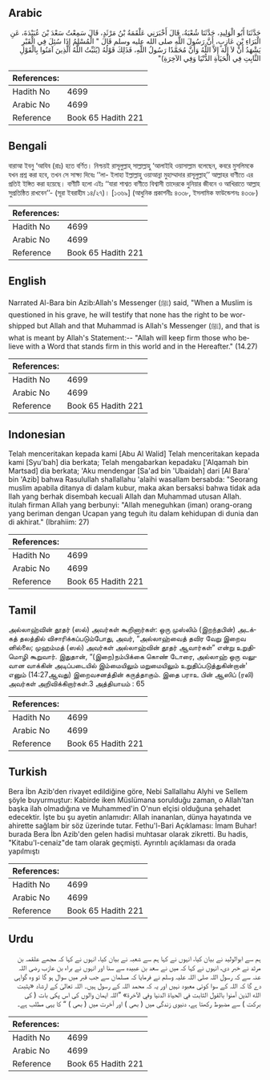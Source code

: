 ## Arabic


<div dir="rtl" lang="ar" style={{fontSize:'larger',backgroundColor:'#f8f9fa',padding:20}}>
حَدَّثَنَا أَبُو الْوَلِيدِ، حَدَّثَنَا شُعْبَةُ، قَالَ أَخْبَرَنِي عَلْقَمَةُ بْنُ مَرْثَدٍ، قَالَ سَمِعْتُ سَعْدَ بْنَ عُبَيْدَةَ، عَنِ الْبَرَاءِ بْنِ عَازِبٍ، أَنَّ رَسُولَ اللَّهِ صلى الله عليه وسلم قَالَ ‏"‏ الْمُسْلِمُ إِذَا سُئِلَ فِي الْقَبْرِ يَشْهَدُ أَنْ لاَ إِلَهَ إِلاَّ اللَّهُ وَأَنَّ مُحَمَّدًا رَسُولُ اللَّهِ، فَذَلِكَ قَوْلُهُ ‏(‏يُثَبِّتُ اللَّهُ الَّذِينَ آمَنُوا بِالْقَوْلِ الثَّابِتِ فِي الْحَيَاةِ الدُّنْيَا وَفِي الآخِرَةِ‏)‏‏"‏
</div>
<div style={{backgroundColor:'#f8f9fa',padding:20, marginBottom: 10}}><table> <thead> <tr> <th>References:</th> <th></th> </tr> </thead> <tbody><tr><td>Hadith No</td><td>4699</td></tr><tr><td>Arabic No</td><td>4699</td></tr><tr><td>Reference</td><td>Book 65 Hadith 221</td></tr></tbody></table></div>

## Bengali


<div dir="ltr" lang="bn" style={{fontSize:'larger',backgroundColor:'#f8f9fa',padding:20}}>
বারাআ ইবনু ‘আযিব (রাঃ) হতে বর্ণিত। নিশ্চয়ই রাসূলুল্লাহ্ সাল্লাল্লাহু ‘আলাইহি ওয়াসাল্লাম বলেছেন, কবরে মুসলিমকে যখন প্রশ্ন করা হবে, তখন সে সাক্ষ্য দিবেঃ ‘‘লা- ইলাহা ইল্লাল্লাহু ওয়াআন্না মুহাম্মাদার রাসূলুল্লাহ্’’ আল্লাহর বাণীতে এর প্রতিই ইঙ্গিত করা হয়েছে। বাণীটি হলো এইঃ ‘‘যারা শাশ্বত বাণীতে বিশ্বাসী তাদেরকে দুনিয়ার জীবনে ও আখিরাতে আল্লাহ সুপ্রতিষ্ঠিত রাখবেন’’- (সূরা ইবরাহীম ১৪/২৭)। [১৩৬৯] (আধুনিক প্রকাশনীঃ ৪৩৩৮, ইসলামিক ফাউন্ডেশনঃ ৪৩৩৮)
</div>
<div style={{backgroundColor:'#f8f9fa',padding:20, marginBottom: 10}}><table> <thead> <tr> <th>References:</th> <th></th> </tr> </thead> <tbody><tr><td>Hadith No</td><td>4699</td></tr><tr><td>Arabic No</td><td>4699</td></tr><tr><td>Reference</td><td>Book 65 Hadith 221</td></tr></tbody></table></div>

## English


<div dir="ltr" lang="en" style={{fontSize:'larger',backgroundColor:'#f8f9fa',padding:20}}>
Narrated Al-Bara bin Azib:Allah's Messenger (ﷺ) said, "When a Muslim is questioned in his grave, he will testify that none has the right to be worshipped but Allah and that Muhammad is Allah's Messenger (ﷺ), and that is what is meant by Allah's Statement:-- "Allah will keep firm those who believe with a Word that stands firm in this world and in the Hereafter." (14.27)
</div>
<div style={{backgroundColor:'#f8f9fa',padding:20, marginBottom: 10}}><table> <thead> <tr> <th>References:</th> <th></th> </tr> </thead> <tbody><tr><td>Hadith No</td><td>4699</td></tr><tr><td>Arabic No</td><td>4699</td></tr><tr><td>Reference</td><td>Book 65 Hadith 221</td></tr></tbody></table></div>

## Indonesian


<div dir="ltr" lang="id" style={{fontSize:'larger',backgroundColor:'#f8f9fa',padding:20}}>
Telah menceritakan kepada kami [Abu Al Walid] Telah menceritakan kepada kami [Syu'bah] dia berkata; Telah mengabarkan kepadaku ['Alqamah bin Martsad] dia berkata; 'Aku mendengar [Sa'ad bin 'Ubaidah] dari [Al Bara' bin 'Azib] bahwa Rasulullah shallallahu 'alaihi wasallam bersabda: "Seorang muslim apabila ditanya di dalam kubur, maka akan bersaksi bahwa tidak ada Ilah yang berhak disembah kecuali Allah dan Muhammad utusan Allah. itulah firman Allah yang berbunyi: "Allah meneguhkan (iman) orang-orang yang beriman dengan Ucapan yang teguh itu dalam kehidupan di dunia dan di akhirat." (Ibrahiim: 27)
</div>
<div style={{backgroundColor:'#f8f9fa',padding:20, marginBottom: 10}}><table> <thead> <tr> <th>References:</th> <th></th> </tr> </thead> <tbody><tr><td>Hadith No</td><td>4699</td></tr><tr><td>Arabic No</td><td>4699</td></tr><tr><td>Reference</td><td>Book 65 Hadith 221</td></tr></tbody></table></div>

## Tamil


<div dir="ltr" lang="ta" style={{fontSize:'larger',backgroundColor:'#f8f9fa',padding:20}}>
அல்லாஹ்வின் தூதர் (ஸல்) அவர்கள் கூறினார்கள்: ஒரு முஸ்லிம் (இறந்தபின்) அடக்கத் தலத்தில் விசாரிக்கப்படும்போது, அவர், “அல்லாஹ்வைத் தவிர வேறு இறைவ னில்லை; முஹம்மத் (ஸல்) அவர்கள் அல்லாஹ்வின் தூதர் ஆவார்கள்” என்று உறுதிமொழி கூறுவார். இதுதான், “(இறை)நம்பிக்கை கொண் டோரை, அல்லாஹ் ஒரு வலுவான வாக்கின் அடிப்படையில் இம்மையிலும் மறுமையிலும் உறுதிப்படுத்துகின்றான்' எனும் (14:27ஆவது) இறைவசனத்தின் கருத்தாகும். இதை பராஉ பின் ஆஸிப் (ரலி) அவர்கள் அறிவிக்கிறார்கள்.3 அத்தியாயம் : 65
</div>
<div style={{backgroundColor:'#f8f9fa',padding:20, marginBottom: 10}}><table> <thead> <tr> <th>References:</th> <th></th> </tr> </thead> <tbody><tr><td>Hadith No</td><td>4699</td></tr><tr><td>Arabic No</td><td>4699</td></tr><tr><td>Reference</td><td>Book 65 Hadith 221</td></tr></tbody></table></div>

## Turkish


<div dir="ltr" lang="tr" style={{fontSize:'larger',backgroundColor:'#f8f9fa',padding:20}}>
Bera İbn Azib'den rivayet edildiğine göre, Nebi Sallallahu Alyhi ve Sellem şöyle buyurmuştur: Kabirde iken Müslümana sorulduğu zaman, o Allah'tan başka ilah olmadığına ve Muhammed'in O'nun elçisi olduğuna şehadet edecektir. İşte bu şu ayetin anlamıdır: Allah inananlan, dünya hayatında ve ahirette sağlam bir söz üzerinde tutar. Fethu'l-Bari Açıklaması: İmam Buhar! burada Bera İbn Azib'den gelen hadisi muhtasar olarak zikretti. Bu hadis, "Kitabu'l-cenaiz"de tam olarak geçmişti. Ayrıntılı açıklaması da orada yapılmıştı
</div>
<div style={{backgroundColor:'#f8f9fa',padding:20, marginBottom: 10}}><table> <thead> <tr> <th>References:</th> <th></th> </tr> </thead> <tbody><tr><td>Hadith No</td><td>4699</td></tr><tr><td>Arabic No</td><td>4699</td></tr><tr><td>Reference</td><td>Book 65 Hadith 221</td></tr></tbody></table></div>

## Urdu


<div dir="rtl" lang="ur" style={{fontSize:'larger',backgroundColor:'#f8f9fa',padding:20}}>
ہم سے ابوالولید نے بیان کیا، انہوں نے کہا ہم سے شعبہ نے بیان کیا، انہوں نے کہا کہ مجھے علقمہ بن مرثد نے خبر دی، انہوں نے کہا کہ میں نے سعد بن عبیدہ سے سنا اور انہوں نے براء بن عازب رضی اللہ عنہ سے کہ رسول اللہ صلی اللہ علیہ وسلم نے فرمایا کہ مسلمان سے جب قبر میں سوال ہو گا تو وہ گواہی دے گا کہ اللہ کے سوا کوئی معبود نہیں اور یہ کہ محمد اللہ کے رسول ہیں۔ اللہ تعالیٰ کے ارشاد «يثبت الله الذين آمنوا بالقول الثابت في الحياة الدنيا وفي الآخرة‏» ”اللہ ایمان والوں کی اس پکی بات ( کی برکت ) سے مضبوط رکھتا ہے، دنیوی زندگی میں ( بھی ) اور آخرت میں ( بھی ) “ کا یہی مطلب ہے۔
</div>
<div style={{backgroundColor:'#f8f9fa',padding:20, marginBottom: 10}}><table> <thead> <tr> <th>References:</th> <th></th> </tr> </thead> <tbody><tr><td>Hadith No</td><td>4699</td></tr><tr><td>Arabic No</td><td>4699</td></tr><tr><td>Reference</td><td>Book 65 Hadith 221</td></tr></tbody></table></div>